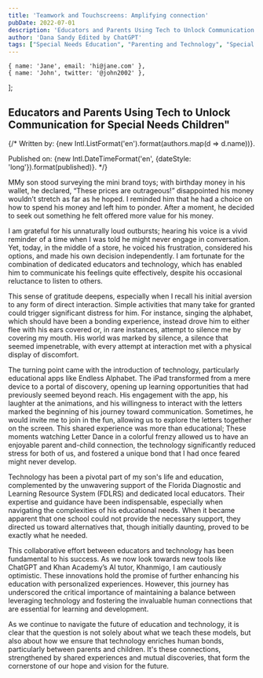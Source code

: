 ```yaml
---
title: 'Teamwork and Touchscreens: Amplifying connection'
pubDate: 2022-07-01
description: 'Educators and Parents Using Tech to Unlock Communication for Special Needs Children  '
author: 'Dana Sandy Edited by ChatGPT'
tags: ["Special Needs Education", "Parenting and Technology", "Special Education","Endless ABC","Khanmigo", "AI"]
---
```



    { name: 'Jane', email: 'hi@jane.com' },
    { name: 'John', twitter: '@john2002' },
];

## Educators and Parents Using Tech to Unlock Communication for Special Needs Children"

{/* Written by: {new Intl.ListFormat('en').format(authors.map(d => d.name))}.

Published on: {new Intl.DateTimeFormat('en', {dateStyle: 'long'}).format(published)}. */}


MMy son stood surveying the mini brand toys; with birthday money in his wallet, he declared, “These prices are outrageous!” disappointed his money wouldn’t stretch as far as he hoped. I reminded him that he had a choice on how to spend his money and left him to ponder. After a moment, he decided to seek out something he felt offered more value for his money.

I am grateful for his unnaturally loud outbursts; hearing his voice is a vivid reminder of a time when I was told he might never engage in conversation. Yet, today, in the middle of a store, he voiced his frustration, considered his options, and made his own decision independently. I am fortunate for the combination of dedicated educators and technology, which has enabled him to communicate his feelings quite effectively, despite his occasional reluctance to listen to others.

This sense of gratitude deepens, especially when I recall his initial aversion to any form of direct interaction. Simple activities that many take for granted could trigger significant distress for him. For instance, singing the alphabet, which should have been a bonding experience, instead drove him to either flee with his ears covered or, in rare instances, attempt to silence me by covering my mouth. His world was marked by silence, a silence that seemed impenetrable, with every attempt at interaction met with a physical display of discomfort.

The turning point came with the introduction of technology, particularly educational apps like Endless Alphabet. The iPad transformed from a mere device to a portal of discovery, opening up learning opportunities that had previously seemed beyond reach. His engagement with the app, his laughter at the animations, and his willingness to interact with the letters marked the beginning of his journey toward communication. Sometimes, he would invite me to join in the fun, allowing us to explore the letters together on the screen. This shared experience was more than educational; These moments watching Letter Dance in a colorful frenzy allowed us to have an enjoyable parent and-child connection, the technology significantly reduced stress for both of us, and fostered a unique bond that I had once feared might never develop.

Technology has been a pivotal part of my son's life and education, complemented by the unwavering support of the Florida Diagnostic and Learning Resource System (FDLRS) and dedicated local educators. Their expertise and guidance have been indispensable, especially when navigating the complexities of his educational needs. When it became apparent that one school could not provide the necessary support, they directed us toward alternatives that, though initially daunting, proved to be exactly what he needed.

This collaborative effort between educators and technology has been fundamental to his success. As we now look towards new tools like ChatGPT and Khan Academy’s AI tutor, Khanmigo, I am cautiously optimistic. These innovations hold the promise of further enhancing his education with personalized experiences. However, this journey has underscored the critical importance of maintaining a balance between leveraging technology and fostering the invaluable human connections that are essential for learning and development.

As we continue to navigate the future of education and technology, it is clear that the question is not solely about what we teach these models, but also about how we ensure that technology enriches human bonds, particularly between parents and children. It's these connections, strengthened by shared experiences and mutual discoveries, that form the cornerstone of our hope and vision for the future.

